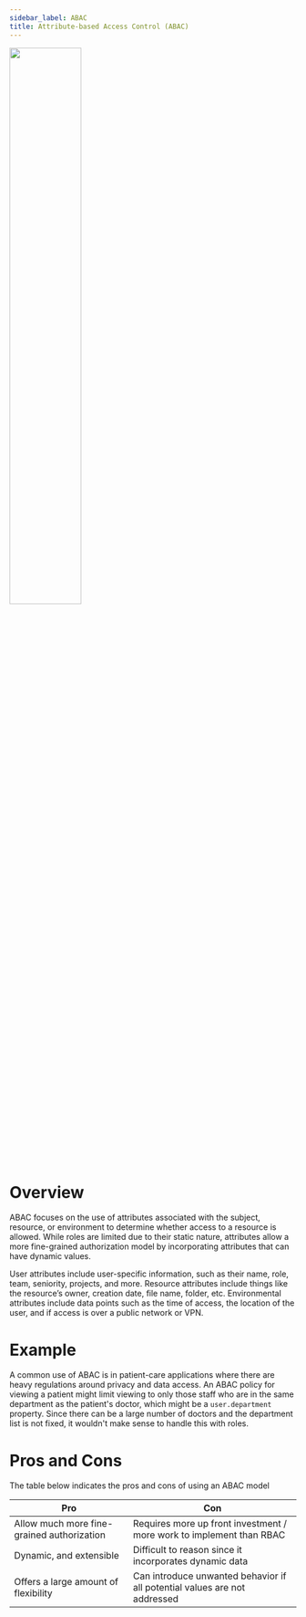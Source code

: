 ```yaml
---
sidebar_label: ABAC
title: Attribute-based Access Control (ABAC)
---
```

<img src="https://cdn.sanity.io/images/4gqsq44z/production/ccef43c4fd066b0bacc2bc61789bb67c97cb7dff-900x623.png" width="50%"/>

# Overview
ABAC focuses on the use of attributes associated with the subject, resource, or environment to determine whether access to a resource is allowed. While roles are limited due to their static nature, attributes allow a more fine-grained authorization model by incorporating attributes that can have dynamic values. 

User attributes include user-specific information, such as their name, role, team, seniority, projects, and more. Resource attributes include things like the resource’s owner, creation date, file name, folder, etc. Environmental attributes include data points such as the time of access, the location of the user, and if access is over a public network or VPN.

# Example
A common use of ABAC is in patient-care applications where there are heavy regulations around privacy and data access. An ABAC policy for viewing a patient might limit viewing to only those staff who are in the same department as the patient's doctor, which might be a `user.department` property. Since there can be a large number of doctors and the department list is not fixed, it wouldn't make sense to handle this with roles.


# Pros and Cons
The table below indicates the pros and cons of using an ABAC model

| Pro             | Con            |
| --------------- | -------------- |
| Allow much more fine-grained authorization | Requires more up front investment / more work to implement than RBAC |
| Dynamic, and extensible | Difficult to reason since it incorporates dynamic data |
| Offers a large amount of flexibility | Can introduce unwanted behavior if all potential values are not addressed |
